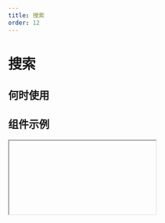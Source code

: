 ```yaml
---
title: 搜索
order: 12
---
```


# 搜索


## 何时使用

## 组件示例

<Iframe url="https://www.aliwork.com/developer/search-v2?isRenderNav=false" />

## 组件属性

| 参数               | 说明                                                         | 类型      | 默认值    |
| :----------------- | :----------------------------------------------------------- | :-------- | :-------- |
| size               | 大小**可选值**: 'large'('大') 'medium'('小')               | Enum      | 'medium'  |
| type               | 类型 shape=normal: primary/secondary; shape=simple: normal/dark;**可选值**: 'primary', 'secondary', 'normal', 'dark' | Enum      | 'normal'  |
| shape              | 形状**可选值**: 'normal', 'simple'                         | Enum      | 'normal'  |
| onChange           | 输入关键字时的回掉**签名**: Function(value: Object) => void**参数**: *value*: {Object} 输入值 | Function  | func.noop |
| onSearch           | 点击搜索按钮触发的回调**签名**: Function(value: Object) => void**参数**: *value*: {Object} 输入值 | Function  | func.noop |
| defaultFilterValue | 选择器默认值                                                 | String    | -         |
| filter             | 选择器                                                       | Array     | []        |
| filterValue        | 选择器值                                                     | String    | -         |
| onFilterChange     | 选择器发生变化时回调**签名**: Function(filter: Object) => void**参数**: *filter*: {Object} value | Function  | func.noop |
| dataSource         | 搜索框下拉联想列表                                           | Array     | -         |
| placeholder        | 默认提示                                                     | String    | -         |
| searchText         | button 的内容                                                | ReactNode | -         |
| hasClear           | 是否显示清除按钮                                             | Boolean   | false     |
| disabled           | 是否禁用                                                     | Boolean   | false     |